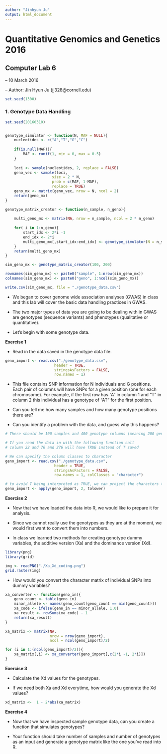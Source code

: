 ```yaml
---
author: "Jinhyun Ju"
output: html_document
---
```


Quantitative Genomics and Genetics 2016
======

Computer Lab 6
------

-- 10 March 2016

-- Author: Jin Hyun Ju (jj328@cornell.edu)

```r
set.seed(1300)
```

### 1. Genotype Data Handling

```r
set.seed(20160310)


genotype_simulator <- function(N, MAF = NULL){
    nucleotides <- c("A","T","G","C")
    
    if(is.null(MAF)){
        MAF <- runif(1, min = 0, max = 0.5)
    }
    
    loci <- sample(nucleotides, 2, replace = FALSE)
    geno_vec <- sample(loci, 
                     size = 2 * N, 
                     prob = c(MAF, 1-MAF), 
                     replace = TRUE)
    geno_mx <- matrix(geno_vec, nrow = N, ncol = 2)
    return(geno_mx)
} 

genotype_matrix_creator <- function(n_sample, n_geno){
    
    multi_geno_mx <- matrix(NA, nrow = n_sample, ncol = 2 * n_geno)
    
    for( i in 1:n_geno){
        start_idx <- 2*i -1
        end_idx <- 2*i
        multi_geno_mx[,start_idx:end_idx] <- genotype_simulator(N = n_sample)   
    }
    return(multi_geno_mx)
}

sim_geno_mx <- genotype_matrix_creator(100, 200)

rownames(sim_geno_mx) <- paste0("sample", 1:nrow(sim_geno_mx))
colnames(sim_geno_mx) <- paste0("geno", 1:ncol(sim_geno_mx))

write.csv(sim_geno_mx, file = "./genotype_data.csv")


```

- We began to cover genome wide association analyses (GWAS) in class and this lab will cover the basic data handling practices in GWAS.

- The two major types of data you are going to be dealing with in GWAS are genotypes (sequence variants) and phenotypes (qualitative or quantitative).

- Let's begin with some genotype data. 

**Exercise 1**

- Read in the data saved in the genotype data file.

```r
geno_import <- read.csv("./genotype_data.csv", 
                      header = TRUE, 
                      stringsAsFactors = FALSE,
                      row.names = 1)
```

- This file contains SNP information for N individuals and G positions. Each pair of columns will have SNPs for a given position (one for each chromosome). For example, if the first row has "A" in column 1 and "T" in column 2 this individual has a genotype of "AT" for the first position.

- Can you tell me how many samples and how many genotype positions there are?

- Can you identify a problem with the data, and guess why this happens?

```r
# There should be 100 samples and 400 genotype columns (meaning 200 genotype positions)

# If you read the data in with the following function call 
# column 22 and 76 and 276 will have TRUE instead of T saved

```


```r

# We can specify the column classes to character
geno_import <- read.csv("./genotype_data.csv", 
                      header = TRUE, 
                      stringsAsFactors = FALSE,
                      row.names = 1, colClasses = "character")

# to avoid T being interpreted as TRUE, we can project the characters to lower case
geno_import <- apply(geno_import, 2, tolower)

```


**Exercise 2**

- Now that we have loaded the data into R, we would like to prepare it for analysis. 

- Since we cannot really use the genotypes as they are at the moment, we would first want to convert them into numbers. 

- In class we learned two methods for creating genotype dummy variables, the additive version (Xa) and the dominance version (Xd).

```r
library(png)
library(grid)

img <- readPNG("./Xa_Xd_coding.png")
grid.raster(img)

```

- How would you convert the character matrix of individual SNPs into dummy variables?

```r

xa_converter <- function(geno_in){
    geno_count <- table(geno_in)
    minor_allele <- names(geno_count[geno_count == min(geno_count)])
    xa_code <- ifelse(geno_in == minor_allele, 1,0)
    xa_result <- rowSums(xa_code) - 1
    return(xa_result)
}

xa_matrix <- matrix(NA, 
                    nrow = nrow(geno_import), 
                    ncol = ncol(geno_import)/2)

for (i in 1:(ncol(geno_import)/2)){
    xa_matrix[,i] <- xa_converter(geno_import[,c(2*i -1, 2*i)])  
}

```

**Exercise 3**

- Calculate the Xd values for the genotypes.

- If we need both Xa and Xd everytime, how would you generate the Xd values?

```r

xd_matrix <-  1 - 2*abs(xa_matrix)

```

**Exercise 4**

- Now that we have inspected sample genotype data, can you create a function that simulates genotypes?

- Your function should take number of samples and number of genotypes as an input and generate a genotype matrix like the one you've read into R.



